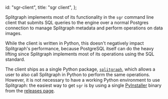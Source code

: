   id: "sgr-client",
  title: "sgr client",
};

Splitgraph implements most of its functionality in the `sgr` command line client that submits SQL queries
to the engine over a normal Postgres connection to manage Splitgraph metadata and perform operations
on data images.

While the client is written in Python, this doesn't negatively impact Splitgraph's performance,
because PostgreSQL itself can do the heavy lifting since Splitgraph implements most of its
operations using the SQL standard.

The client ships as a single Python package, [`splitgraph`](../python-api/splitgraph), which allows a user to also call
Splitgraph in Python to perform the same operations. However, it is not necessary to have a working
Python environment to use Splitgraph: the easiest way to get `sgr` is by using a single [PyInstaller](https://www.pyinstaller.org/)
binary from the [releases page](https://github.com/splitgraph/splitgraph/releases).
